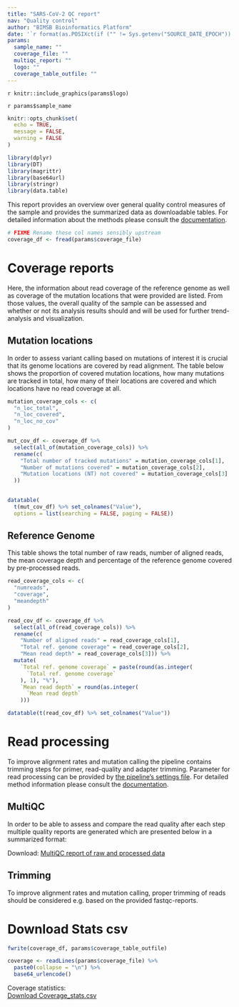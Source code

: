 ```yaml
---
title: "SARS-CoV-2 QC report"
nav: "Quality control"
author: "BIMSB Bioinformatics Platform"
date: '`r format(as.POSIXct(if ("" != Sys.getenv("SOURCE_DATE_EPOCH")) { as.numeric(Sys.getenv("SOURCE_DATE_EPOCH")) } else { Sys.time() }, origin="1970-01-01"), "%Y-%m-%d %H:%M:%S")`'
params:
  sample_name: ""
  coverage_file: ""
  multiqc_report: ""
  logo: ""
  coverage_table_outfile: ""
---
```


<style>
.dropdown-menu {
  max-height: 200px;
  overflow-y: scroll;}
</style>

<div id="logo" align="top">
`r knitr::include_graphics(params$logo)`
</div>


<sample>`r params$sample_name`</sample>

```r
knitr::opts_chunk$set(
  echo = TRUE,
  message = FALSE,
  warning = FALSE
)

library(dplyr)
library(DT)
library(magrittr)
library(base64url)
library(stringr)
library(data.table)
```

This report provides an overview over general quality control measures of the 
sample and provides the summarized data as downloadable tables. 
For detailed information about the methods please consult the
[documentation](http://bioinformatics.mdc-berlin.de/pigx_docs/pigx-sars-cov-2.html#output-description).

```r
# FIXME Rename these col names sensibly upstream
coverage_df <- fread(params$coverage_file)
```

# Coverage reports
Here, the information about read coverage of the reference genome as well as 
coverage of the mutation locations that were provided are listed. From those 
values, the overall quality of the sample can be assessed and whether or not its
analysis results should and will be used for further trend-analysis and 
visualization. 

## Mutation locations

In order to assess variant calling based on mutations of interest it is crucial
that its genome locations are covered by read alignment. The table below shows
the proportion of covered mutation locations, how many mutations are tracked in
total, how many of their locations are covered and which locations have no read
coverage at all. 
 
```r
mutation_coverage_cols <- c(
  "n_loc_total",
  "n_loc_covered",
  "n_loc_no_cov"
)

mut_cov_df <- coverage_df %>%
  select(all_of(mutation_coverage_cols)) %>%
  rename(c(
    "Total number of tracked mutations" = mutation_coverage_cols[1],
    "Number of mutations covered" = mutation_coverage_cols[2],
    "Mutation locations (NT) not covered" = mutation_coverage_cols[3]
  ))
  

datatable(
  t(mut_cov_df) %>% set_colnames("Value"),
  options = list(searching = FALSE, paging = FALSE))
```

## Reference Genome

This table shows the total number of raw reads, number of aligned reads, the 
mean coverage depth and percentage of the reference genome covered by 
pre-processed reads.

```r
read_coverage_cols <- c(
  "numreads",
  "coverage",
  "meandepth"
)

read_cov_df <- coverage_df %>%
  select(all_of(read_coverage_cols)) %>%
  rename(c(
    "Number of aligned reads" = read_coverage_cols[1],
    "Total ref. genome coverage" = read_coverage_cols[2],
    "Mean read depth" = read_coverage_cols[3])) %>%
  mutate(
    `Total ref. genome coverage` = paste(round(as.integer(
      `Total ref. genome coverage`
    ), 1), "%"),
    `Mean read depth` = round(as.integer(
      `Mean read depth`
    )))

datatable(t(read_cov_df) %>% set_colnames("Value"))
```

# Read processing

To improve alignment rates and mutation calling the pipeline contains trimming
steps for primer, read-quality and adapter trimming. Parameter for read
processing can be provided by 
[the pipeline’s settings file](link/to/etc/settings_file). For detailed method 
information please
consult the 
[documentation](http://bioinformatics.mdc-berlin.de/pigx_docs/pigx-sars-cov-2.html#introduction).

## MultiQC 

In order to be able to assess and compare the read quality after each step
multiple quality reports are generated which are presented below in a 
summarized format:

Download: [MultiQC report of raw and processed data](`r params$multiqc_report`)

## Trimming

To improve alignment rates and mutation calling, proper trimming of reads should
be considered e.g. based on the provided
fastqc-reports.

# Download Stats csv

```r
fwrite(coverage_df, params$coverage_table_outfile)

coverage <- readLines(params$coverage_file) %>%
  paste0(collapse = "\n") %>%
  base64_urlencode()
```

Coverage statistics:  
[Download Coverage_stats.csv](`r sprintf('data:text/csv;base64,%s', coverage)`)
